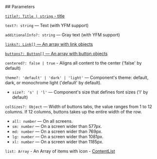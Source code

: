 

<Meta of={ContentStories} />
<StoryTemplate>
## Parameters

[`title?: Title | string` - title](?path=/docs/documentation-types--docs#title-block-title)

`text?: string` — Text (with YFM support)

`additionalInfo?: string` — Gray text (with YFM support)

[`links?: Link[]` — An array with link objects](?path=/docs/documentation-types--docs#link)

[`buttons?: Button[]` — An array with button objects](?path=/docs/documentation-types--docs#button)

`centered?: false | true` - Aligns all content to the center ('false' by default)

`theme?: 'default' | 'dark' | 'light'` — Component's theme: default, dark, or monochrome light ('default' by default).

- `size?: 's' | 'l'` — Component's size that defines font sizes ('l' by default)

`сolSizes?: Object` — Width of buttons tabs, the value ranges from 1 to 12 columns. If 12 columns, buttons takes up the entire width of the row.

- `all: number` — On all screens.
- `sm: number` — On a screen wider than 577px.
- `md: number` — On a screen wider than 769px.
- `lg: number` — On a screen wider than 1081px.
- `xl: number` — On a screen wider than 1185px.

`list: Array` - An Array of items with icon - [ContentList](?path=/docs/components-contentlist--docs)
</StoryTemplate>
